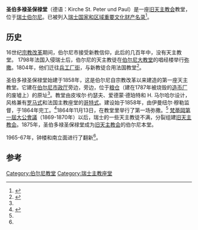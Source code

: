 {{Infobox church
| name                  = 圣伯多禄圣保禄堂 (伯尔尼)
| native_name           = Kirche St. Peter und Paul（德语）
| image                 = Switzerland-03143 - Christian Catholic Church of Switzerland (23547846012).jpg
| coordinates           = {{coord|46|56|55.38|N|7|27|5.55|E|region:CH|display=inline,title}}
| location               = [[伯尔尼|伯尔尼]]
| country                = [[瑞士|瑞士]]
| denomination           = [[旧天主教会|旧天主教会]]
| previous denomination  = [[罗马天主教|罗马天主教]]
| website                =  {{URL|https://www.christkath-bern.ch/kirche-st-peter-und-paul/}}
| status                 = [[主教座堂|主教座堂]]
| designated date        = 
| architect              = 皮埃尔·约瑟夫、爱德蒙·德珀特和 H. 马尔哈尔
| style                  = 罗马式、哥特复兴
| groundbreaking         = 1858
| completed date         = 1864
| embedded             = {{designation list | embed=yes
   | designation1            = Swiss
   }}
}}
'''圣伯多禄圣保禄堂'''（德语：Kirche St. Peter und Paul）是一座[[旧天主教会|旧天主教会]]教堂，位于[[瑞士|瑞士]][[伯尔尼|伯尔尼]]。已被列入[[瑞士国家和区域重要文化财产名录|瑞士国家和区域重要文化财产名录]]<ref>{{cite web |url=http://www.babs.admin.ch/de/aufgabenbabs/kgs/inventar/a-objekte.html |title=Swiss inventory of cultural property of national and regional significance |date=2018-01-01 |website=A-Objects |publisher=Federal Office for Cultural Protection (BABS) |access-date=2019-12-18 |archive-url=https://web.archive.org/web/20160902033944/http://www.babs.admin.ch/de/aufgabenbabs/kgs/inventar/a-objekte.html |archive-date=2016-09-02 |dead-url=yes }}</ref>。

==历史==
16世纪[[宗教改革|宗教改革]]期间，伯尔尼市接受新教信仰，此后的几百年中，没有天主教堂。 1798年法国入侵瑞士后，伯尔尼的天主教徒在[[伯尔尼大教堂|伯尔尼大教堂]]的唱经楼举行[[弥撒|弥撒]]。1804年，他们迁往[[兵工厂街|兵工厂街]]，与新教徒合用法国教堂<ref name=HTL>{{cite book |last=Weber |first=Berchtold |date=2016 |title=Historisch-Topographisches Lexikon der Stadt Bern |url=http://archives-quickaccess.ch/bbb/lexikon/2554 |location=Bern |publisher=Staempfli & Cie AG |access-date=2020-08-07 |archive-date=2019-12-18 |archive-url=https://web.archive.org/web/20191218185531/http://archives-quickaccess.ch/bbb/lexikon/2554 |dead-url=no }}</ref>。

圣伯多禄圣保禄堂始建于1858年，这是伯尔尼自宗教改革以来建造的第一座天主教堂。它建在[[伯尔尼市政厅|伯尔尼市政厅]]旁边，旁边，位于[[粮仓|粮仓]]（建在1787年被烧毁的[[造币厂|造币厂]]的废墟上）的原址<ref name=HTL/>。教堂由皮埃尔·约瑟夫、爱德蒙·德珀特和 H. 马尔哈尔设计，风格兼有[[罗马式建筑|罗马式]]和法国主教座堂的[[哥特式建筑|哥特式]]。建设始于1858年，由伊曼纽尔·穆勒监督，于1864年完工。<ref name=BABS>{{Cite web |url=https://api3.geo.admin.ch/rest/services/kgs/MapServer/ch.babs.kulturgueter/679/extendedHtmlPopup?lang=de |title=Christ-katholische Kirche St. Peter und Paul |publisher= Federal Office for Civil Protection| website=api3.geo.admin.ch |access-date=2019-12-18}}</ref>1864年11月13日，在教堂里举行了第一场弥撒。<ref name=HTL/> [[梵蒂岡第一屆大公會議|梵蒂岡第一屆大公會議]]（1869-1870年）以后，瑞士的一些天主教徒不满，分裂组建[[旧天主教会|旧天主教会]]。1875年，圣伯多禄圣保禄堂成为[[旧天主教会|旧天主教会]]的伯尔尼本堂。

1965-67年，钟楼和南立面进行了翻新<ref name=HTL/>。

==参考==
{{reflist}}
[[Category:伯尔尼教堂|Category:伯尔尼教堂]]
[[Category:瑞士主教座堂|Category:瑞士主教座堂]]